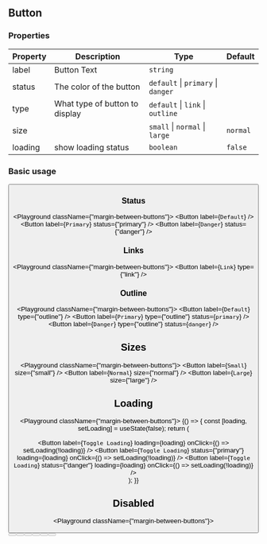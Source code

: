 
## Button

### Properties

| Property | Description                    | Type                               | Default  |
| -------- | ------------------------------ | ---------------------------------- | -------- |
| label    | Button Text                    | `string`                           |          |
| status   | The color of the button        | `default` \| `primary` \| `danger` |          |
| type     | What type of button to display | `default` \| `link` \| `outline`   |          |
| size     |                                | `small` \| `normal` \| `large`     | `normal` |
| loading  | show loading status            | `boolean`                          | `false`  |

### Basic usage

<Playground>
  <Button label={`Click Me!`} />
</Playground>

### Status

<Playground className={"margin-between-buttons"}>
  <Button label={`Default`} />
  <Button label={`Primary`} status={"primary"} />
  <Button label={`Danger`} status={"danger"} />
</Playground>

### Links

<Playground className={"margin-between-buttons"}>
  <Button label={`Link`} type={"link"} />
</Playground>

### Outline

<Playground className={"margin-between-buttons"}>
  <Button label={`Default`} type={"outline"} />
  <Button label={`Primary`} type={"outline"} status={`primary`} />
  <Button label={`Danger`} type={"outline"} status={`danger`} />
</Playground>


## Sizes

<Playground className={"margin-between-buttons"}>
  <Button label={`Small`} size={"small"} />
  <Button label={`Normal`} size={"normal"} />
  <Button label={`Large`} size={"large"} />
</Playground>

## Loading

<Playground className={"margin-between-buttons"}>
  {() => {
    const [loading, setLoading] = useState(false);
    return (
      <div>
        <Button
          label={`Toggle Loading`}
          loading={loading}
          onClick={() => setLoading(!loading)}
        />
        <Button
          label={`Toggle Loading`}
          status={"primary"}
          loading={loading}
          onClick={() => setLoading(!loading)}
        />
        <Button
          label={`Toggle Loading`}
          status={"danger"}
          loading={loading}
          onClick={() => setLoading(!loading)}
        />
      </div>
    );
  }}
</Playground>

## Disabled

<Playground className={"margin-between-buttons"}>
  <div style={{marginBottom: '1em'}}>
    <Button label={`Disabled`} disabled />
    <Button label={`Disabled`} status={"primary"} disabled />
    <Button label={`Disabled`} status={"danger"} disabled />
  </div>
  <div>
    <Button label={`Disabled`} type={'outline'} disabled />
    <Button label={`Disabled`} type={'outline'} status={"primary"} disabled />
    <Button label={`Disabled`} type={'outline'} status={"danger"} disabled />
  </div>
</Playground>
